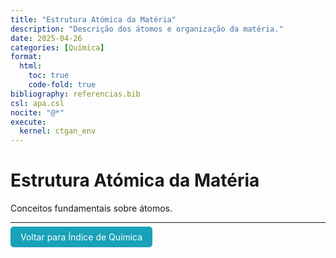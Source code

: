```yaml
---
title: "Estrutura Atómica da Matéria"
description: "Descrição dos átomos e organização da matéria."
date: 2025-04-26
categories: [Química]
format:
  html:
    toc: true
    code-fold: true
bibliography: referencias.bib
csl: apa.csl
nocite: "@*"
execute:
  kernel: ctgan_env
---
```


# Estrutura Atómica da Matéria

Conceitos fundamentais sobre átomos.

---

<p><a href="index.html" style="padding: 8px 16px; background-color: #17a2b8; color: white; border-radius: 5px; text-decoration: none;">Voltar para Índice de Química</a></p>
